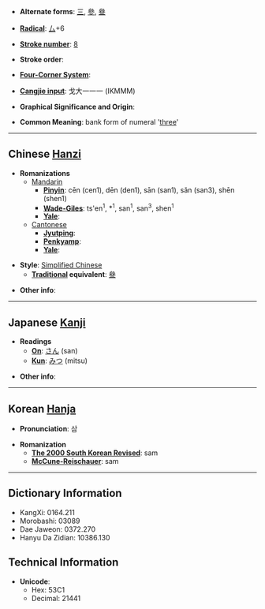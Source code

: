 * '''Alternate forms''': [[三]], [[參]], [[叄]]

* '''[[Wiktionary:Chinese radical index| Radical]]''': [[Wiktionary:Chinese radical index 厶|厶]]+6

* '''[[Wiktionary:Chinese total strokes index|Stroke number]]''': [[Wiktionary:Chinese total strokes index 8|8]]

* '''Stroke order''': 

* '''[[Wiktionary:Chinese four corner index|Four-Corner System]]''': 

* '''[[Wiktionary:Chinese Cangjie index|Cangjie input]]''': 戈大一一一 (IKMMM)

* '''Graphical Significance and Origin''': 

* '''Common Meaning''': bank form of numeral '[[three]]'

----

== Chinese [[Hanzi]] ==

* '''Romanizations'''
** [[Mandarin]]
*** '''[[Pinyin]]''': cēn (cen1), dēn (den1), sān (san1), sǎn (san3), shēn (shen1)
*** '''[[Wade-Giles]]''': ts'en<sup>1</sup>, *<sup>1</sup>, san<sup>1</sup>, san<sup>3</sup>, shen<sup>1</sup>
*** '''[[Yale]]''': 
**[[Cantonese]]
***'''[[Jyutping]]''':
***'''[[Penkyamp]]''': 
***'''[[Yale]]''': 

* '''Style''': [[Simplified Chinese]] 
** '''[[Traditional Chinese|Traditional]] equivalent''': [[叄]]

* '''Other info''': 

----

== Japanese [[Kanji]] ==

* '''Readings'''
** '''[[On]]''': [[さん]] (san)
** '''[[Kun]]''': [[みつ]] (mitsu)

* '''Other info''':  

----

== Korean [[Hanja]] ==

* '''Pronunciation''': 삼

* '''Romanization'''
** '''[[The 2000 South Korean Revised Romanization|The 2000 South Korean Revised]]''': sam
** '''[[McCune-Reischauer]]''': sam

----

== Dictionary Information ==

* KangXi: 0164.211
* Morobashi: 03089
* Dae Jaweon: 0372.270
* Hanyu Da Zidian: 10386.130

== Technical Information ==

* '''Unicode''':
** Hex: 53C1
** Decimal: 21441